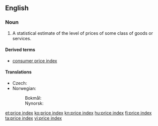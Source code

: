 ==English==
{{wikipedia}}

===Noun===
{{en-noun|head=[[price]] [[index]]|price indices}}

# {{context|economics|lang=en}} A statistical estimate of the level of prices of some class of goods or services.

====Derived terms====
* [[consumer price index]]

====Translations====
{{trans-top|statistical estimate}}
* Czech: {{t|cs|cenová hladina|f}}
* Norwegian:
*: Bokmål: {{t|nb|prisindeks|m}}
*: Nynorsk: {{t|nn|prisindeks|m}}
{{trans-mid}}
{{trans-bottom}}

[[et:price index]]
[[ko:price index]]
[[kn:price index]]
[[hu:price index]]
[[fi:price index]]
[[ta:price index]]
[[vi:price index]]